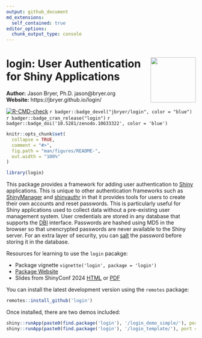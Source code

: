 ```yaml
---
output: github_document
md_extensions:
  self_contained: true
editor_options:
  chunk_output_type: console
---
```


# <img src="man/figures/login_hex.png" align="right" width="120" align="right" /> login: User Authentication for Shiny Applications

**Author:** Jason Bryer, Ph.D. jason@bryer.org  
**Website:** https://jbryer.github.io/login/

<!-- badges: start -->
[![R-CMD-check](https://github.com/jbryer/login/actions/workflows/R-CMD-check.yaml/badge.svg)](https://github.com/jbryer/login/actions/workflows/R-CMD-check.yaml)
`r badger::badge_devel("jbryer/login", color = "blue")`
`r badger::badge_cran_release("login")`
`r badger::badge_doi('10.5281/zenodo.10633322', color = 'blue')`

<!-- badges: end -->


```r
knitr::opts_chunk$set(
  collapse = TRUE,
  comment = "#>",
  fig.path = "man/figures/README-",
  out.width = "100%"
)

library(login)
```

This package provides a framework for adding user authentication to [Shiny](https://shiny.posit.co) applications. This is unique to other authentication frameworks such as [ShinyManager](https://datastorm-open.github.io/shinymanager/) and [shinyauthr](https://github.com/PaulC91/shinyauthr?tab=readme-ov-file) in that it provides tools for users to create their own accounts and reset passwords. This is particularly useful for Shiny applications used to collect data without a pre-existing user management system. User credentials are stored in any database that supports the [DBI](https://dbi.r-dbi.org) interface. Passwords are hashed using MD5 in the browser so that unencrypted passwords are never available to the Shiny server. For an extra layer of security, you can [salt](https://en.wikipedia.org/wiki/Salt_(cryptography)) the password before storing it in the database.

Resources for learning to use the `login` pacakge:

* Package vignette `vignette('login', package = 'login')`
* [Package Website](https://jbryer.github.io/)
* Slides from ShinyConf 2024 [HTML](http://htmlpreview.github.io/?https://github.com/jbryer/login/tree/main/inst/slides/login.html) or [PDF](https://github.com/jbryer/login/tree/main/inst/slies/login.pdf)

You can install the latest development version using the `remotes` package:

```r
remotes::install_github('login')
```

Once installed, there are two demos included:

```r
shiny::runApp(paste0(find.package('login'), '/login_demo_simple/'), port = 2112)
shiny::runApp(paste0(find.package('login'), '/login_template/'), port = 2112)
```
